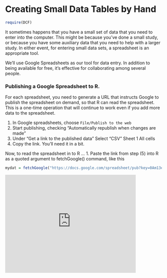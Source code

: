 Creating Small Data Tables by Hand
=======================

```r
require(DCF)
```

It sometimes happens that you have a small set of data that you need to enter into the computer.  This might be because you've done a small study, or because you have some auxiliary data that you need to help with a larger study.  In either event, for entering small data sets, a spreadsheet is an appropriate tool.

We'll use Google Spreadsheets as our tool for data entry.  In addition to being available for free, it's effective for collaborating among several people.

### Publishing a Google Spreadsheet to R.

For each spreadsheet, you need to generate a URL that instructs Google to publish the spreadsheet on demand, so that R can read the spreadsheet.  This is a one-time operation that will continue to work even if you add more data to the spreadsheet.

1. In Google spreadsheets,  choose `File/Publish to the web`
2. Start publishing, checking “Automatically republish when changes are made”
3. Under “Get a link to the published data” Select “CSV” Sheet 1 All cells
4. Copy the link. You'll need it in a bit.

Now, to read the spreadsheet in to R …
1. Paste the link from step (5) into R as a quoted argument to fetchGoogle() command, like this

```r
mydat = fetchGoogle("https://docs.google.com/spreadsheet/pub?key=0Am13enSalO74dHJHcjktU3k3NFFXblpMQ25WcDdnMVE&single=true&gid=0&output=csv")
```

<iframe width="420" height="315" src="http://www.youtube.com/embed/8ZA4os9MMac?rel=0" frameborder="0" allowfullscreen></iframe>